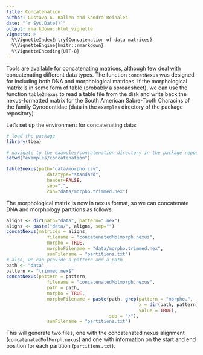 ```yaml
---
title: Concatenation
author: Gustavo A. Ballen and Sandra Reinales
date: "`r Sys.Date()`"
output: rmarkdown::html_vignette
vignette: >
  %\VignetteIndexEntry{Concatenation of data matrices}
  %\VignetteEngine{knitr::rmarkdown}
  %\VignetteEncoding{UTF-8}
---
```


Tools are available for concatenating matrices, although few deal with concatenating different data types. The function `concatNexus` was designed for including both DNA and morphological matrices. If the morphological matrix is in some form of table (probably a spreadsheet), we can use the function `table2nexus` to read a table file from the disk and write back the nexus-formatted matrix for the South American Sabre-Tooth Characins of the family Cynodontidae (data in the `examples` directory of the package repository).

Let's set up the environment for concatenating data:

```r
# load the package
library(tbea)

# navigate to the examples/concatenation directory in the package repository
setwd("examples/concatenation")
```

```r
table2nexus(path="data/morpho.csv",
               datatype="standard",
               header=FALSE,
               sep=",",
               con="data/morpho.trimmed.nex")
```

The morphological matrix is now in nexus format, so we can concatenate DNA and morphology partitions as follows:

```r
aligns <- dir(path="data", pattern=".nex")
aligns <- paste("data/", aligns, sep="")
concatNexus(matrices = aligns,
               filename = "concatenatedMolmorph.nexus", 
               morpho = TRUE,
               morphoFilename = "data/morpho.trimmed.nex",
               sumFilename = "partitions.txt")
# also, we can provide a pattern and a path 
path <- "data"
pattern <- "trimmed.nex$"
concatNexus(pattern = pattern,
               filename = "concatenatedMolmorph.nexus",
               path = path, 
               morpho = TRUE,
               morphoFilename = paste(path, grep(pattern = "morpho.",
                                                 x = dir(path, pattern),
                                                 value = TRUE),
                                      sep = "/"),
               sumFilename = "partitions.txt")
```

This will generate two files, one with the concatenated nexus alignment (`concatenatedMolMorph.nexus`) and one with information on the start and end position for each partition (`partitions.txt`).

